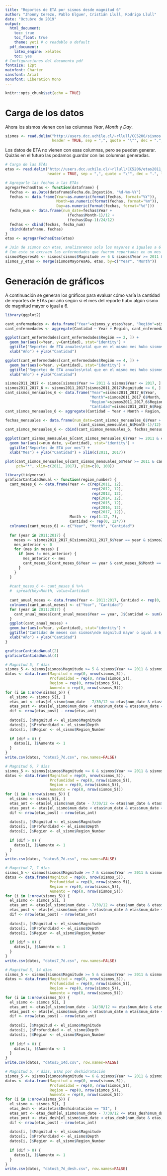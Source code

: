 ```yaml
---
title: "Reportes de ETA por sismos desde magnitud 6"
author: "Jhonny Cerezo, Pablo Elguer, Cristián Llull, Rodrigo Llull"
date: "Octubre de 2019"
output:
  html_document:
    toc: true
    toc_float: true
    theme: yeti # o readable o default
  pdf_document:
    latex_engine: xelatex
    toc: yes
# Configuraciones del documento pdf
fontsize: 12pt
mainfont: Charter
sansfont: Arial
monofont: Liberation Mono
---
```


```r
knitr::opts_chunk$set(echo = TRUE)
```

# Carga de los datos

Ahora los sismos vienen con las columnas _Year_, _Month_ y _Day_.
```r
sismos <- read.delim("http://users.dcc.uchile.cl/~rllull/CC5206/sismos.csv",
                     header = TRUE, sep = ",", quote = "\"", dec = ".", fill = TRUE, comment.char = "#")
```

Los datos de ETA no vienen con esas columnas, pero se pueden generar.
Quizás en el futuro las podamos guardar con las columnas generadas.

```r
# Carga de las ETAs
etas <- read.delim("http://users.dcc.uchile.cl/~rllull/CC5206/etas2011_2017.csv",
                   header = TRUE, sep = ",", quote = "\"", dec = ".", fill = TRUE, comment.char = "#")

# Agregarle las fechas a las ETAs
agregarFechasEtas <- function(dataframe) {
  fechas <- as.Date(dataframe$Fecha.de.Ingestión, "%d-%m-%Y")
  fechas <- data.frame(Year=as.numeric(format(fechas, format="%Y")),
                       Month=as.numeric(format(fechas, format="%m")),
                       Day=as.numeric(format(fechas, format="%d")))
  fecha_num <- data.frame(num_date=fechas$Year +
                            (fechas$Month-1)/12 +
                            (fechas$Day-1)/24/12)
  fechas <- cbind(fechas, fecha_num)
  cbind(dataframe, fechas)
}
etas <- agregarFechasEtas(etas)
```

```r
# Join de sismos con etas, analizaremos solo los mayores o iguales a 6 y entre el 2011 y 2017
# Con esto se extraen las enfermedades que fueron reportadas en un mes en que hubo sismos mayores o iguales a 6 Mw
sismosMayoresA6 <- sismos[sismos$Magnitude >= 6 & sismos$Year >= 2011 & sismos$Year <= 2017, ]
sismos_y_etas <- merge(sismosMayoresA6, etas, by=c("Year", "Month"))
```

# Generación de gráficos

A continuación se generan los gráficos para evaluar cómo varía la cantidad de reportes de ETAs por año según si el mes del reporte hubo algún sismo de magnitud mayor o igual a 6.

```r
library(ggplot2)

cant_enfermedades <- data.frame("Year"=sismos_y_etas$Year, "Región"=sismos_y_etas$Región.de.consumo, "Cantidad"=sismos_y_etas$Región.de.consumo)
cant_enfermedades <- aggregate(Cantidad ~ Year + Región, cant_enfermedades, FUN=function(a) {sum(a>-1)})

ggplot(cant_enfermedades[cant_enfermedades$Región == 2, ]) +
  geom_bar(aes(x=Year, y=Cantidad), stat="identity") +
  ggtitle("Reportes de ETA anuales\ntal que en el mismo mes hubo sismos\nde magnitud >= 6\npara la Región de Iquique") +
  xlab("Año") + ylab("Cantidad")

ggplot(cant_enfermedades[cant_enfermedades$Región == 4, ]) +
  geom_bar(aes(x=Year, y=Cantidad), stat="identity") +
  ggtitle("Reportes de ETA anuales\ntal que en el mismo mes hubo sismos\nde magnitud >= 6\npara la Región de Coquimbo") +
  xlab("Año") + ylab("Cantidad")
```



```r
sismos2011_2017 <- sismos[sismos$Year >= 2011 & sismos$Year <= 2017, ]
sismos2011_2017_6 <- sismos2011_2017[sismos2011_2017$Magnitude >= 6, ]
cant_sismos_mensuales_6 <- data.frame("Year"=sismos2011_2017_6$Year,
                                      "Month"=sismos2011_2017_6$Month,
                                      "Region"=sismos2011_2017_6$Region_Number,
                                      "Cantidad"=sismos2011_2017_6$Region_Number)
cant_sismos_mensuales_6 <- aggregate(Cantidad ~ Year + Month + Region, cant_sismos_mensuales_6, FUN=function(a) {sum(a > -1)})

fechas_mensuales <- data.frame(num_date=cant_sismos_mensuales_6$Year +
                                 (cant_sismos_mensuales_6$Month-1)/12)
cant_sismos_mensuales_6 <- cbind(cant_sismos_mensuales_6, fechas_mensuales)

ggplot(cant_sismos_mensuales_6[cant_sismos_mensuales_6$Year >= 2011 & cant_sismos_mensuales_6$Región == 2, ]) +
  geom_bar(aes(x=num_date, y=Cantidad), stat="identity") +
  ggtitle("Reportes de ETA por mes") +
  xlab("Mes") + ylab("Cantidad") + xlim(c(2011, 2017))

plot(cant_sismos_mensuales_6[cant_sismos_mensuales_6$Year >= 2011 & cant_sismos_mensuales_6$Región == 2, ]$num_date, cant_sismos_mensuales_6[cant_sismos_mensuales_6$Year >= 2011 & cant_sismos_mensuales_6$Región == 2, ]$Cantidad,
     pch="*", xlim=c(2011, 2017), ylim=c(0, 100))
```




```r
library(tidyverse)
graficarCantidadAnual <- function(region_number) {
  cant_meses_6 <- data.frame(Year <- c(rep(2011, 12),
                                       rep(2012, 12),
                                       rep(2013, 12),
                                       rep(2014, 12),
                                       rep(2015, 12),
                                       rep(2016, 12),
                                       rep(2017, 12)),
                             Month <- rep(1:12, 7),
                             Cantidad <- rep(0, 12*7))
  colnames(cant_meses_6) <- c("Year", "Month", "Cantidad")
  
  for (year in 2011:2017) {
    meses <- sismos2011_2017_6[sismos2011_2017_6$Year == year & sismos2011_2017_6$Region_Number == region_number, ]$Month
    mes_anterior <- 0
    for (mes in meses) {
      if (mes != mes_anterior) {
        mes_anterior <- mes
        cant_meses_6[cant_meses_6$Year == year & cant_meses_6$Month == mes, ]$Cantidad <- 1
      }
    }
  }
  
  #cant_meses_6 <- cant_meses_6 %>%
  #  spread(key=Month, value=Cantidad)
  
  cant_anual_meses <- data.frame(Year <- 2011:2017, Cantidad <- rep(0, 7))
  colnames(cant_anual_meses) <- c("Year", "Cantidad")
  for (year in 2011:2017) {
    cant_anual_meses[cant_anual_meses$Year == year, ]$Cantidad <- sum(cant_meses_6[cant_meses_6$Year == year, ]$Cantidad)
  }
  ggplot(cant_anual_meses) +
  geom_bar(aes(x=Year, y=Cantidad), stat="identity") +
  ggtitle("Cantidad de meses con sismos\nde magnitud mayor o igual a 6,\nRegión") +
  xlab("Año") + ylab("Cantidad")
}

graficarCantidadAnual(2)
graficarCantidadAnual(4)
```



```r
# Magnitud 5, 7 días
sismos_5 <- sismos[sismos$Magnitude >= 5 & sismos$Year >= 2011 & sismos$Year <= 2017, ]
datos <- data.frame(Magnitud = rep(0, nrow(sismos_5)),
                    Profundidad = rep(0, nrow(sismos_5)),
                    Region = rep(0, nrow(sismos_5)),
                    Aumento = rep(0, nrow(sismos_5)))
for (i in 1:nrow(sismos_5)) {
  el_sismo <- sismos_5[i, ]
  etas_ant <- etas[el_sismo$num_date - 7/30/12 <= etas$num_date & etas$num_date <= el_sismo$num_date, ]
  etas_post <- etas[el_sismo$num_date < etas$num_date & etas$num_date <= el_sismo$num_date + 7/30/12, ]
  dif <- nrow(etas_post) - nrow(etas_ant)
  
  datos[i, ]$Magnitud <- el_sismo$Magnitude
  datos[i, ]$Profundidad <- el_sismo$Depth
  datos[i, ]$Region <- el_sismo$Region_Number
  
  if (dif > 0) {
    datos[i, ]$Aumento <- 1
  }
}
write.csv(datos, "datos5_7d.csv", row.names=FALSE)
```


```r
# Magnitud 6, 7 días
sismos_5 <- sismos[sismos$Magnitude >= 6 & sismos$Year >= 2011 & sismos$Year <= 2017, ]
datos <- data.frame(Magnitud = rep(0, nrow(sismos_5)),
                    Profundidad = rep(0, nrow(sismos_5)),
                    Region = rep(0, nrow(sismos_5)),
                    Aumento = rep(0, nrow(sismos_5)))
for (i in 1:nrow(sismos_5)) {
  el_sismo <- sismos_5[i, ]
  etas_ant <- etas[el_sismo$num_date - 7/30/12 <= etas$num_date & etas$num_date <= el_sismo$num_date, ]
  etas_post <- etas[el_sismo$num_date < etas$num_date & etas$num_date <= el_sismo$num_date + 7/30/12, ]
  dif <- nrow(etas_post) - nrow(etas_ant)
  
  datos[i, ]$Magnitud <- el_sismo$Magnitude
  datos[i, ]$Profundidad <- el_sismo$Depth
  datos[i, ]$Region <- el_sismo$Region_Number
  
  if (dif > 0) {
    datos[i, ]$Aumento <- 1
  }
}
write.csv(datos, "datos6_7d.csv", row.names=FALSE)
```

```r
# Magnitud 7, 7 días
sismos_5 <- sismos[sismos$Magnitude >= 7 & sismos$Year >= 2011 & sismos$Year <= 2017, ]
datos <- data.frame(Magnitud = rep(0, nrow(sismos_5)),
                    Profundidad = rep(0, nrow(sismos_5)),
                    Region = rep(0, nrow(sismos_5)),
                    Aumento = rep(0, nrow(sismos_5)))
for (i in 1:nrow(sismos_5)) {
  el_sismo <- sismos_5[i, ]
  etas_ant <- etas[el_sismo$num_date - 7/30/12 <= etas$num_date & etas$num_date <= el_sismo$num_date, ]
  etas_post <- etas[el_sismo$num_date < etas$num_date & etas$num_date <= el_sismo$num_date + 7/30/12, ]
  dif <- nrow(etas_post) - nrow(etas_ant)
  
  datos[i, ]$Magnitud <- el_sismo$Magnitude
  datos[i, ]$Profundidad <- el_sismo$Depth
  datos[i, ]$Region <- el_sismo$Region_Number
  
  if (dif > 0) {
    datos[i, ]$Aumento <- 1
  }
}
write.csv(datos, "datos7_7d.csv", row.names=FALSE)
```


```r
# Magnitud 5, 14 días
sismos_5 <- sismos[sismos$Magnitude >= 5 & sismos$Year >= 2011 & sismos$Year <= 2017, ]
datos <- data.frame(Magnitud = rep(0, nrow(sismos_5)),
                    Profundidad = rep(0, nrow(sismos_5)),
                    Region = rep(0, nrow(sismos_5)),
                    Aumento = rep(0, nrow(sismos_5)))
for (i in 1:nrow(sismos_5)) {
  el_sismo <- sismos_5[i, ]
  etas_ant <- etas[el_sismo$num_date - 14/30/12 <= etas$num_date & etas$num_date <= el_sismo$num_date, ]
  etas_post <- etas[el_sismo$num_date < etas$num_date & etas$num_date <= el_sismo$num_date + 14/30/12, ]
  dif <- nrow(etas_post) - nrow(etas_ant)
  
  datos[i, ]$Magnitud <- el_sismo$Magnitude
  datos[i, ]$Profundidad <- el_sismo$Depth
  datos[i, ]$Region <- el_sismo$Region_Number
  
  if (dif > 0) {
    datos[i, ]$Aumento <- 1
  }
}
write.csv(datos, "datos5_14d.csv", row.names=FALSE)
```

```r
# Magnitud 5, 7 días, ETAs por deshidratación
sismos_5 <- sismos[sismos$Magnitude >= 6 & sismos$Year >= 2011 & sismos$Year <= 2017, ]
datos <- data.frame(Magnitud = rep(0, nrow(sismos_5)),
                    Profundidad = rep(0, nrow(sismos_5)),
                    Region = rep(0, nrow(sismos_5)),
                    Aumento = rep(0, nrow(sismos_5)))
for (i in 1:nrow(sismos_5)) {
  el_sismo <- sismos_5[i, ]
  etas_desh <- etas[etas$Deshidratación == "SI", ]
  etas_ant <- etas_desh[el_sismo$num_date - 7/30/12 <= etas_desh$num_date & etas_desh$num_date <= el_sismo$num_date, ]
  etas_post <- etas_desh[el_sismo$num_date < etas_desh$num_date & etas_desh$num_date <= el_sismo$num_date + 7/30/12, ]
  dif <- nrow(etas_post) - nrow(etas_ant)
  
  datos[i, ]$Magnitud <- el_sismo$Magnitude
  datos[i, ]$Profundidad <- el_sismo$Depth
  datos[i, ]$Region <- el_sismo$Region_Number
  
  if (dif > 0) {
    datos[i, ]$Aumento <- 1
  }
}
write.csv(datos, "datos5_7d_desh.csv", row.names=FALSE)
```

